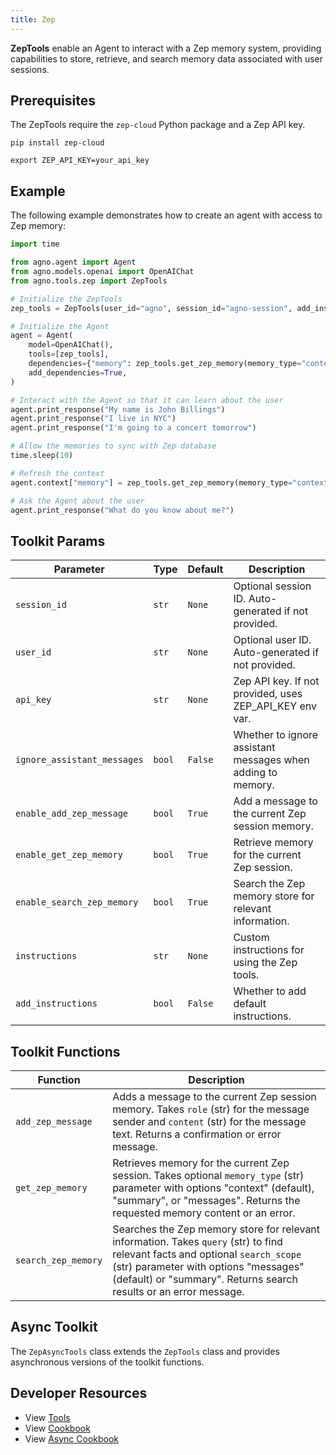 ```yaml
---
title: Zep
---
```


**ZepTools** enable an Agent to interact with a Zep memory system, providing capabilities to store, retrieve, and search memory data associated with user sessions.

## Prerequisites

The ZepTools require the `zep-cloud` Python package and a Zep API key.

```shell
pip install zep-cloud
```

```shell
export ZEP_API_KEY=your_api_key
```

## Example

The following example demonstrates how to create an agent with access to Zep memory:

```python cookbook/tools/zep_tools.py
import time

from agno.agent import Agent
from agno.models.openai import OpenAIChat
from agno.tools.zep import ZepTools

# Initialize the ZepTools
zep_tools = ZepTools(user_id="agno", session_id="agno-session", add_instructions=True)

# Initialize the Agent
agent = Agent(
    model=OpenAIChat(),
    tools=[zep_tools],
    dependencies={"memory": zep_tools.get_zep_memory(memory_type="context")},
    add_dependencies=True,
)

# Interact with the Agent so that it can learn about the user
agent.print_response("My name is John Billings")
agent.print_response("I live in NYC")
agent.print_response("I'm going to a concert tomorrow")

# Allow the memories to sync with Zep database
time.sleep(10)

# Refresh the context
agent.context["memory"] = zep_tools.get_zep_memory(memory_type="context")

# Ask the Agent about the user
agent.print_response("What do you know about me?")
```

## Toolkit Params

| Parameter                | Type     | Default | Description                                           |
| ------------------------ | -------- | ------- | ----------------------------------------------------- |
| `session_id`             | `str`    | `None`  | Optional session ID. Auto-generated if not provided.  |
| `user_id`                | `str`    | `None`  | Optional user ID. Auto-generated if not provided.     |
| `api_key`                | `str`    | `None`  | Zep API key. If not provided, uses ZEP_API_KEY env var. |
| `ignore_assistant_messages` | `bool` | `False` | Whether to ignore assistant messages when adding to memory. |
| `enable_add_zep_message`        | `bool`   | `True`  | Add a message to the current Zep session memory.        |
| `enable_get_zep_memory`         | `bool`   | `True`  | Retrieve memory for the current Zep session.       |
| `enable_search_zep_memory`      | `bool`   | `True`  | Search the Zep memory store for relevant information.   |
| `instructions`           | `str`    | `None`  | Custom instructions for using the Zep tools.          |
| `add_instructions`       | `bool`   | `False` | Whether to add default instructions.                  |

## Toolkit Functions

| Function | Description |
| -------- | ----------- |
| `add_zep_message` | Adds a message to the current Zep session memory. Takes `role` (str) for the message sender and `content` (str) for the message text. Returns a confirmation or error message. |
| `get_zep_memory` | Retrieves memory for the current Zep session. Takes optional `memory_type` (str) parameter with options "context" (default), "summary", or "messages". Returns the requested memory content or an error. |
| `search_zep_memory` | Searches the Zep memory store for relevant information. Takes `query` (str) to find relevant facts and optional `search_scope` (str) parameter with options "messages" (default) or "summary". Returns search results or an error message. |

## Async Toolkit

The `ZepAsyncTools` class extends the `ZepTools` class and provides asynchronous versions of the toolkit functions.



## Developer Resources

- View [Tools](https://github.com/agno-agi/agno/blob/main/libs/agno/agno/tools/zep.py)
- View [Cookbook](https://github.com/agno-agi/agno/tree/v2.0/cookbook/tools/zep_tools.py)
- View [Async Cookbook](https://github.com/agno-agi/agno/tree/v2.0/cookbook/tools/zep_async_tools.py)


